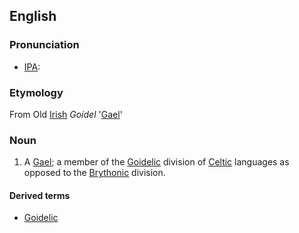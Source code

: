 ==English==
===Pronunciation===
*[[w:IPA|IPA]]: {{IPA|/gɔɪd(ə)l/}}

===Etymology===
From Old [[Irish]] ''Goídel'' '[[Gael]]'
===Noun===
#A [[Gael]]; a member of the [[Goidelic]] division of [[Celtic]] languages as opposed to the [[Brythonic]] division.
====Derived terms====
*[[Goidelic]]